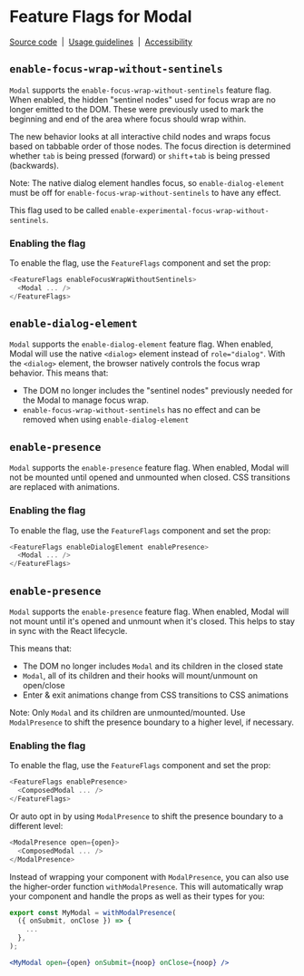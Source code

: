 
<Meta title="Components/Modal/Feature Flags" name="Flag details" />

# Feature Flags for Modal

[Source code](https://github.com/carbon-design-system/carbon/tree/main/packages/react/src/components/Modal)
&nbsp;|&nbsp;
[Usage guidelines](https://www.carbondesignsystem.com/components/modal/usage)
&nbsp;|&nbsp;
[Accessibility](https://www.carbondesignsystem.com/components/modal/accessibility)

## `enable-focus-wrap-without-sentinels`

`Modal` supports the `enable-focus-wrap-without-sentinels` feature flag. When
enabled, the hidden "sentinel nodes" used for focus wrap are no longer emitted
to the DOM. These were previously used to mark the beginning and end of the area
where focus should wrap within.

The new behavior looks at all interactive child nodes and wraps focus based on
tabbable order of those nodes. The focus direction is determined whether `tab`
is being pressed (forward) or `shift`+`tab` is being pressed (backwards).

Note: The native dialog element handles focus, so `enable-dialog-element` must
be off for `enable-focus-wrap-without-sentinels` to have any effect.

This flag used to be called `enable-experimental-focus-wrap-without-sentinels`.

### Enabling the flag

To enable the flag, use the `FeatureFlags` component and set the prop:

```js
<FeatureFlags enableFocusWrapWithoutSentinels>
  <Modal ... />
</FeatureFlags>
```

## `enable-dialog-element`

`Modal` supports the `enable-dialog-element` feature flag. When enabled, Modal
will use the native `<dialog>` element instead of `role="dialog"`. With the
`<dialog>` element, the browser natively controls the focus wrap behavior. This
means that:

- The DOM no longer includes the "sentinel nodes" previously needed for the
  Modal to manage focus wrap.
- `enable-focus-wrap-without-sentinels` has no effect and can be removed when
  using `enable-dialog-element`

## `enable-presence`

`Modal` supports the `enable-presence` feature flag. When enabled, Modal will
not be mounted until opened and unmounted when closed. CSS transitions are
replaced with animations.

### Enabling the flag

To enable the flag, use the `FeatureFlags` component and set the prop:

```js
<FeatureFlags enableDialogElement enablePresence>
  <Modal ... />
</FeatureFlags>
```

## `enable-presence`

`Modal` supports the `enable-presence` feature flag. When enabled, Modal will
not mount until it's opened and unmount when it's closed. This helps to stay in
sync with the React lifecycle.

This means that:

- The DOM no longer includes `Modal` and its children in the closed state
- `Modal`, all of its children and their hooks will mount/unmount on open/close
- Enter & exit animations change from CSS transitions to CSS animations

Note: Only `Modal` and its children are unmounted/mounted. Use `ModalPresence`
to shift the presence boundary to a higher level, if necessary.

### Enabling the flag

To enable the flag, use the `FeatureFlags` component and set the prop:

```js
<FeatureFlags enablePresence>
  <ComposedModal ... />
</FeatureFlags>
```

Or auto opt in by using `ModalPresence` to shift the presence boundary to a
different level:

```js
<ModalPresence open={open}>
  <ComposedModal ... />
</ModalPresence>
```

Instead of wrapping your component with `ModalPresence`, you can also use the higher-order function `withModalPresence`.
This will automatically wrap your component and handle the props as well as their types for you:

```jsx
export const MyModal = withModalPresence(
  ({ onSubmit, onClose }) => {
    ...
  },
);

<MyModal open={open} onSubmit={noop} onClose={noop} />
```
